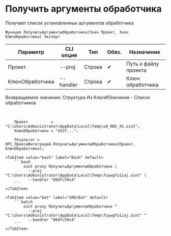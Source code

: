 ﻿---
sidebar_position: 2
---


# Получить аргументы обработчика
 Получает список установленных аргументов обработчика



`Функция ПолучитьАргументыОбработчика(Знач Проект, Знач КлючОбработчика) Экспорт`

  | Параметр | CLI опция | Тип | Обяз. | Назначение |
  |-|-|-|-|-|
  | Проект | --proj | Строка | &#x2714; | Путь к файлу проекта |
  | КлючОбработчика | --handler | Строка | &#x2714; | Ключ обработчика |

  
  Возвращаемое значение:   Структура Из КлючИЗначение - Список обработчиков

<br/>




```bsl title="Пример использования для 1С:Предприятие/OneScript"
    Проект          = "C:\Users\Administrator\AppData\Local\Temp\v8_9B5_45.oint";
    КлючОбработчика = "e52f...";

    Результат = OPI_ПроксиИнтеграций.ПолучитьАргументыОбработчика(Проект, КлючОбработчика);
```
    

 <Tabs>
  
    <TabItem value="bash" label="Bash" default>
        ```bash
            oint proxy ПолучитьАргументыОбработчика \
              --proj "C:\Users\Administrator\AppData\Local\Temp\fuywgfu1iaj.oint" \
              --handler "060fc59c4"
        ```
    </TabItem>
  
    <TabItem value="bat" label="CMD/Bat" default>
        ```batch
            oint proxy ПолучитьАргументыОбработчика ^
              --proj "C:\Users\Administrator\AppData\Local\Temp\fuywgfu1iaj.oint" ^
              --handler "060fc59c4"
        ```
    </TabItem>
</Tabs>




